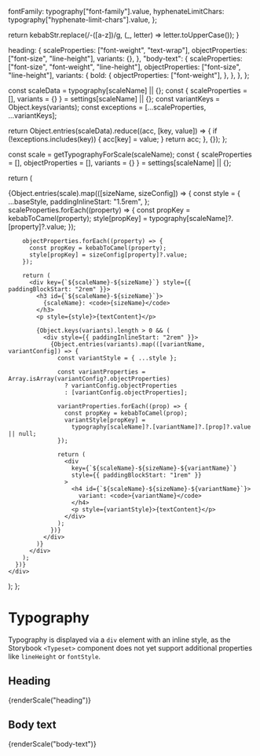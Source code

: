 
<Meta title="Amsterdam/Typography" />


  fontFamily: typography["font-family"].value,
  hyphenateLimitChars: typography["hyphenate-limit-chars"].value,
};

  return kebabStr.replace(/-([a-z])/g, (_, letter) => letter.toUpperCase());
}

  heading: {
    scaleProperties: ["font-weight", "text-wrap"],
    objectProperties: ["font-size", "line-height"],
    variants: {},
  },
  "body-text": {
    scaleProperties: ["font-size", "font-weight", "line-height"],
    objectProperties: ["font-size", "line-height"],
    variants: {
      bold: {
        objectProperties: ["font-weight"],
      },
    },
  },
};

  const scaleData = typography[scaleName] || {};
  const { scaleProperties = [], variants = {} } = settings[scaleName] || {};
  const variantKeys = Object.keys(variants);
  const exceptions = [...scaleProperties, ...variantKeys];

return Object.entries(scaleData).reduce((acc, [key, value]) => {
if (!exceptions.includes(key)) {
acc[key] = value;
}
return acc;
}, {});
};

  const scale = getTypographyForScale(scaleName);
  const { scaleProperties = [], objectProperties = [], variants = {} } = settings[scaleName] || {};

return (

<div>
{Object.entries(scale).map(([sizeName, sizeConfig]) => {
const style = {
...baseStyle,
paddingInlineStart: "1.5rem",
};
scaleProperties.forEach((property) => {
const propKey = kebabToCamel(property);
style[propKey] = typography[scaleName]?.[property]?.value;
});

        objectProperties.forEach((property) => {
          const propKey = kebabToCamel(property);
          style[propKey] = sizeConfig[property]?.value;
        });

        return (
          <div key={`${scaleName}-${sizeName}`} style={{ paddingBlockStart: "2rem" }}>
            <h3 id={`${scaleName}-${sizeName}`}>
              {scaleName}: <code>{sizeName}</code>
            </h3>
            <p style={style}>{textContent}</p>

            {Object.keys(variants).length > 0 && (
              <div style={{ paddingInlineStart: "2rem" }}>
                {Object.entries(variants).map(([variantName, variantConfig]) => {
                  const variantStyle = { ...style };

                  const variantProperties = Array.isArray(variantConfig?.objectProperties)
                    ? variantConfig.objectProperties
                    : [variantConfig.objectProperties];

                  variantProperties.forEach((prop) => {
                    const propKey = kebabToCamel(prop);
                    variantStyle[propKey] =
                      typography[scaleName]?.[variantName]?.[prop]?.value || null;
                  });

                  return (
                    <div
                      key={`${scaleName}-${sizeName}-${variantName}`}
                      style={{ paddingBlockStart: "1rem" }}
                    >
                      <h4 id={`${scaleName}-${sizeName}-${variantName}`}>
                        variant: <code>{variantName}</code>
                      </h4>
                      <p style={variantStyle}>{textContent}</p>
                    </div>
                  );
                })}
              </div>
            )}
          </div>
        );
      })}
    </div>

);
};

# Typography

Typography is displayed via a `div` element with an inline style, as the Storybook `<Typeset>` component does not yet support additional properties like `lineHeight` or `fontStyle`.

## Heading

<div>{renderScale("heading")}</div>

## Body text

<div>{renderScale("body-text")}</div>
